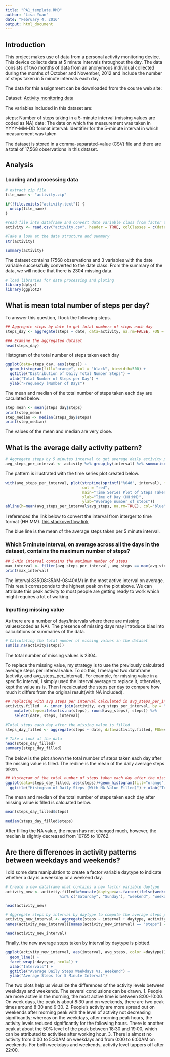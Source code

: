 ```yaml
---
title: "PA1_template.RMD"
author: "Lisa Yuan"
date: "February 4, 2016"
output: html_document
---
```

## Introduction
This project makes use of data from a personal activity monitoring device. This device collects data at 5 minute intervals throughout the day. The data consists of two months of data from an anonymous individual collected during the months of October and November, 2012 and include the number of steps taken in 5 minute intervals each day.

The data for this assignment can be downloaded from the course web site:

Dataset: [Activity monitoring data](https://d396qusza40orc.cloudfront.net/repdata%2Fdata%2Factivity.zip)

The variables included in this dataset are:

steps: Number of steps taking in a 5-minute interval (missing values are coded as NA)
date: The date on which the measurement was taken in YYYY-MM-DD format
interval: Identifier for the 5-minute interval in which measurement was taken

The dataset is stored in a comma-separated-value (CSV) file and there are a total of 17,568 observations in this dataset.

## Analysis
### Loading and processing data

```r
# extract zip file
file_name <- "activity.zip"

if(!file.exists("activity.text")) {
  unzip(file_name)
}

#read file into dataframe and convert date variable class from factor to date
activity <- read.csv("activity.csv", header = TRUE, colClasses = c(date = "Date"))

#Take a look at the data structure and summary 
str(activity)

summary(activity)
```

The dataset contains 17568 observations and 3 variables with the date variable successfully converted to the date class. From the summary of the data, we will notice that there is 2304 missing data. 

```r
# load libraries for data processing and ploting
library(dplyr)
library(ggplot2)
```

## What is mean total number of steps per day? 

To answer this question, I took the following steps. 

```r
## Aggregate steps by date to get total numbers of steps each day
steps_day <- aggregate(steps ~ date, data=activity, na.rm=FALSE, FUN = sum)

### Examine the aggregated dataset
head(steps_day)
```

Histogram of the total number of steps taken each day
```r
ggplot(data=steps_day, aes(steps)) + 
  geom_histogram(fill="orange", col = "black", binwidth=500) +
  ggtitle("Distribution of Daily Total Number Steps") +
  xlab("Total Number of Steps per Day") + 
  ylab("Frequency (Number of Days") 
```

The mean and median of the total number of steps taken each day are caculated below: 
```r
step_mean <- mean(steps_day$steps)
print(step_mean)
step_median <- median(steps_day$steps)
print(step_median)
```

The values of the mean and median are very close. 

## What is the average daily activity pattern? 

```r
# Aggregate steps by 5 minutes interval to get average daily activity pattern
avg_steps_per_interval <- activity %>% group_by(interval) %>% summarise(avg_steps = mean(steps, na.rm=TRUE))
```

The pattern is illustrated with the time series plot created below. 

```r
with(avg_steps_per_interval, plot(strptime(sprintf("%04d", interval), format="%H%M"), y=avg_steps, type="l", 
                                  col = "red", 
                                  main="Time Series Plot of Steps Taken in 5-Minute Intervals, Average Cross All Days", 
                                  xlab="Time of Day (HH:MM)", 
                                  ylab="Average number of steps"))
abline(h=mean(avg_steps_per_interval$avg_steps, na.rm=TRUE), col="blue")
```

I referenced the link below to convert the interval from interger to time format (HH:MM).
<a href="http://stackoverflow.com/questions/25272457/convert-an-integer-column-to-time-hhmm"> this stackoverflow link </a>

The blue line is the mean of the average steps taken per 5 minute interval. 


### Which 5 minute interval, on average across all the days in the dataset, contains the maximum number of steps?
```r
## 5-Min interval contains the maximum number of steps
max_interval <- filter(avg_steps_per_interval, avg_steps == max(avg_steps))
print(max_interval)
```

The interval 835(08:35AM-08:40AM) in the most active interval on average.  This result corresponds to the highest peak on the plot above.  We can attribute this peak activity to most people are getting ready to work which might requires a lot of walking.  

### Inputting missing value

As there are a number of days/intervals where there are missing values(coded as NA).  The presence of missing days may introduce bias into  calculations or summaries of the data. 

```r
# Calculating the total number of missing values in the dataset
sum(is.na(activity$steps))
```

The total number of missing values is 2304. 

To replace the missing value, my strategy is to use the previously calculated average steps per interval value. To do this, I meraged two dataframe (activity, and avg_steps_per_interval). For example, for missing value in a specific interval, I simply used the interval average to replace it,  otherwise, kept the value as is.  Then I recalcuated the steps per day to compare how much it differs from the original result(with NA included). 

```r
## replacing with avg steps per interval calculated in avg_steps_per_interval
activity.filled  <- inner_join(activity, avg_steps_per_interval, by = "interval") %>%
    mutate(steps=ifelse(is.na(steps), round(avg_steps), steps)) %>%
    select(date, steps, interval)
    
#Total steps each day after the missing value is filled
steps_day_filled <- aggregate(steps ~ date, data=activity.filled, FUN=sum)

# Take a look at the data
head(steps_day_filled)
summary(steps_day_filled)
```

The below is the plot shown the total number of steps taken each day after the missing value is filled. The redline is the mean of the daily average steps taken. 

```r
## Histogram of the total number of steps taken each day after the missing value is filled
ggplot(data=steps_day_filled, aes(steps))+geom_histogram(fill="orange", col="black", binwidth = 500)+
  ggtitle("Histogram of Daily Steps (With NA Value Filled)") + xlab("Total steps taken each day") + ylab("Frequency") + geom_vline(aes(xintercept=mean(steps_day_filled$steps)), col = "red", lwd=2)
```

The mean and median of the total number of steps taken each day after missing value is filled is calcuated below. 

```r
mean(steps_day_filled$steps)

median(steps_day_filled$steps)
```

After filling the NA value, the mean has not changed much, however, the median is slightly decreased from 10765 to 10762. 

## Are there differences in activity patterns between weekdays and weekends?

I did some data manipulation to create a factor variable daytype to indicate whether a day is a weekday or a weekend day. 

```r
# Create a new dataframe what contains a new factor variable daytype
activity_new <- activity.filled%>%mutate(daytype=as.factor(ifelse(weekdays(date) 
                        %in% c("Saturday", "Sunday"), "weekend", "weekday")))

head(activity_new)

# Aggregate steps by interval by daytype to compute the average steps per interval by daytype
activity_new_interval <- aggregate(steps ~ interval + daytype, activity_new, mean)
names(activity_new_interval)[names(activity_new_interval) == "steps"] <- "avg_steps"

head(activity_new_interval)
```

Finally, the new average steps taken by interval by daytype is plotted. 
```r
ggplot(activity_new_interval, aes(interval, avg_steps, color =daytype)) +
  geom_line() +
  facet_wrap(~daytype, ncol=1) + 
  xlab("Intervals") + 
  ggtitle("Average Daily Steps Weekdays Vs. Weekend") +
  ylab("Average Steps for 5 Minute Interval")

```

The two plots help us visualize the differences of the activity levels between weekdays and weekends. The several conclusions can be drawn. 
1. People are more active in the morning, the most active time is between 8:00-10:00.  On week days, the peak is about 8:30 and on weekends, there are two peak times around 8:30 and 9:30. 
2. People's activity are more spread out on weekends after morning peak with the level of activity not decreasing significantly;  whereas on the weekdays, after morning peak hours, the activity levels reduced significantly for the following hours.  There is another peak at about the 50% level of the peak between 18:30 and 19:00, which can be attributed to activities after working hour. 
3. There is almost no activity from 0:00 to 5:30AM on weekdays and from 0:00 to 6:00AM on weekends.  For both weekdays and weekends, activity level tappers off after 22:00. 
